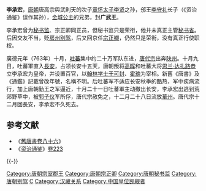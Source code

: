 '''李承宏'''，[[唐朝|唐朝]]唐高宗與武則天的次子[[李賢_(唐朝)|章怀太子李贤]]之孙，邠王[[李守礼|李守礼]]长子（《资治通鉴》误作其孙），[[金城公主|金城公主]]的兄弟，封'''广武王'''。

李承宏曾为[[秘书监|秘书监]]、宗正卿同正员，但秘书监只是荣衔，他并未真正主管[[秘书省|秘书省]]。后因交友不当，贬[[房州|房州]][[别驾|别驾]]，后又回京任[[宗正|宗正卿]]，仍然只是荣衔，没有真正行使职权。

廣德元年（763年）十月，[[吐蕃|吐蕃]]集中约二十万军队东进，[[唐代宗|唐代宗]]出奔[[陕州_(古代)|陕州]]。十月九日，吐蕃軍直入[[長安|長安]]，占领长安十五天，唐朝叛将[[高晖|高晖]]和吐蕃大将[[恩兰·达扎路恭|恩兰·达扎路恭]]立李承宏为皇帝，并设置百官，以[[翰林学士|翰林学士]][[于可封|于可封]]、[[霍瑰|霍瑰]]为宰相。新舊《唐書》及《通鑑》記載曾改年號，名稱不明。后吐蕃军不适应长安秋季的酷热，军中疾病流行，加上唐朝勤王之军逼近，十月二十一日吐蕃軍主动撤出长安，李承宏出逃到荒郊野草中，被[[郭子仪|郭子仪]]军所俘，唐代宗赦免之，十二月二十八日流放[[华州_(华县)|華州]]。唐代宗十二月回長安，李承宏不久死去。

== 参考文献 ==
*《[[s:舊唐書/卷86#子_承宏|舊唐書卷八十六]]》
*《[[资治通鉴|资治通鉴]]》[[s:資治通鑑/卷223|卷223]]

{{-}}
{{唐朝君主}}
[[Category:唐朝宗室郡王|Category:唐朝宗室郡王]]
[[Category:唐朝宗正卿|Category:唐朝宗正卿]]
[[Category:唐朝秘书监|Category:唐朝秘书监]]
[[Category:唐朝别驾|Category:唐朝别驾]]
[[Category:李姓|C]]
[[Category:汉藏关系|Category:汉藏关系]]
[[Category:中国皇位觊觎者|Category:中国皇位觊觎者]]